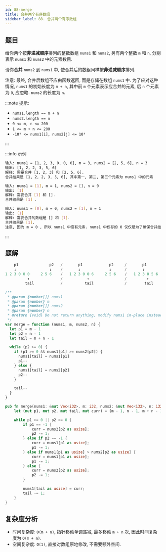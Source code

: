 ```yaml
---
id: 88-merge
title: 合并两个有序数组
sidebar_label: 88. 合并两个有序数组
---
```


## 题目

给你两个按**非递减顺序**排列的整数数组 `nums1` 和 `nums2`, 另有两个整数 `m` 和 `n`, 分别表示 `nums1` 和 `nums2` 中的元素数目.

请你**合并** `nums2` 到 `nums1` 中, 使合并后的数组同样按**非递减顺序**排列.

注意: 最终, 合并后数组不应由函数返回, 而是存储在数组 `nums1` 中. 为了应对这种情况, `nums1` 的初始长度为 `m + n`, 其中前 `m` 个元素表示应合并的元素, 后 `n` 个元素为 `0`, 应忽略. `nums2` 的长度为 `n`.

:::note 提示:

- `nums1.length == m + n`
- `nums2.length == n`
- `0 <= m, n <= 200`
- `1 <= m + n <= 200`
- `-10⁹ <= nums1[i], nums2[j] <= 10⁹`

:::

:::info 示例

```bash
输入: nums1 = [1, 2, 3, 0, 0, 0], m = 3, nums2 = [2, 5, 6], n = 3
输出: [1, 2, 2, 3, 5, 6]
解释: 需要合并 [1, 2, 3] 和 [2, 5, 6].
合并结果是 [1, 2, 2, 3, 5, 6], 其中第一, 第二, 第三个元素为 nums1 中的元素
```

```bash
输入: nums1 = [1], m = 1, nums2 = [], n = 0
输出: [1]
解释: 需要合并 [1] 和 [].
合并结果是 [1] .
```

```bash
输入: nums1 = [0], m = 0, nums2 = [1], n = 1
输出: [1]
解释: 需要合并的数组是 [] 和 [1].
合并结果是 [1].
注意, 因为 m = 0 , 所以 nums1 中没有元素. nums1 中仅存的 0 仅仅是为了确保合并结果可以顺利存放到 nums1 中.
```

:::

## 题解

```ts
    p1              p2   /       p1            p2     /       p1          p2      /      p1            p2      /     p1          p2
    ↓               ↓    /       ↓             ↓      /       ↓           ↓       /      ↓             ↓       /      ↓           ↓
1 2 3 0 0 0     2 5 6    /   1 2 3 0 0 6     2 5 6    /   1 2 3 0 5 6     2 5 6   /    1 2 3 3 5 6     2 5 6   /    1 2 2 3 5 6     2 5 6
          ↑              /           ↑                /         ↑                 /        ↑                   /      ↑
         tail            /          tail              /        tail               /       tail                 /     tail
```


<Tabs>
  <TabItem value="JavaScript" label="JavaScript" default>

```ts
/**
 * @param {number[]} nums1
 * @param {number} m
 * @param {number[]} nums2
 * @param {number} n
 * @return {void} Do not return anything, modify nums1 in-place instead.
 */
var merge = function (nums1, m, nums2, n) {
  let p1 = m - 1
  let p2 = n - 1
  let tail = m + n - 1

  while (p2 >= 0) {
    if (p1 >= 0 && nums1[p1] >= nums2[p2]) {
      nums1[tail] = nums1[p1]
      p1--
    } else {
      nums1[tail] = nums2[p2]
      p2--
    }

    tail--
  }
}
```

</TabItem>
<TabItem value="Rust" label="Rust">

```rust
pub fn merge(nums1: &mut Vec<i32>, m: i32, nums2: &mut Vec<i32>, n: i32) {
    let (mut p1, mut p2, mut tail, mut curr) = (m - 1, n - 1, m + n - 1, 0);

    while p1 >= 0 || p2 >= 0 {
        if p1 == -1 {
            curr = nums2[p2 as usize];
            p2 -= 1;
        } else if p2 == -1 {
            curr = nums1[p1 as usize];
            p1 -= 1;
        } else if nums1[p1 as usize] > nums2[p2 as usize] {
            curr = nums1[p1 as usize];
            p1 -= 1;
        } else {
            curr = nums2[p2 as usize];
            p2 -= 1;
        }

        nums1[tail as usize] = curr;
        tail -= 1;
    }
}
```

</TabItem>
</Tabs>

## 复杂度分析

- 时间复杂度: `O(m + n)`, 指针移动单调递减, 最多移动 `m + n` 次, 因此时间复杂度为 `O(m + n)`.
- 空间复杂度: `O(1)`, 直接对数组原地修改, 不需要额外空间.
